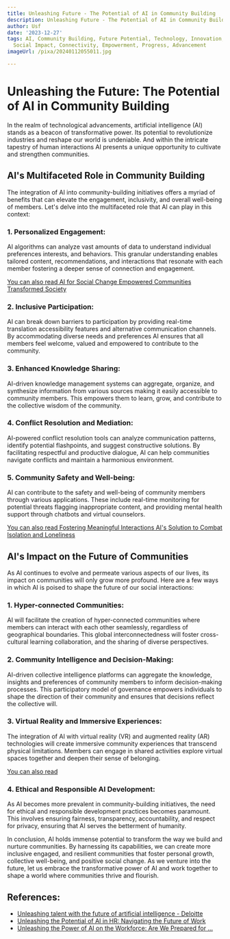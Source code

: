 ```yaml
---
title: Unleashing Future - The Potential of AI in Community Building
description: Unleashing Future - The Potential of AI in Community Building
author: Usf
date: '2023-12-27'
tags: AI, Community Building, Future Potential, Technology, Innovation, Collaboration,
  Social Impact, Connectivity, Empowerment, Progress, Advancement
imageUrl: /pixa/20240112055011.jpg

---
```

# Unleashing the Future: The Potential of AI in  Community Building

In the  realm of  technological advancements, artificial intelligence  (AI)  stands  as a beacon of transformative power. Its potential to revolutionize industries and reshape our world is undeniable. And within the intricate tapestry of human interactions AI presents a unique opportunity to cultivate  and strengthen communities.

## AI's Multifaceted Role in Community Building

The integration of AI into community-building initiatives offers a myriad of benefits that can elevate the engagement, inclusivity, and  overall well-being of members. Let's delve into the multifaceted role that AI can play in this context:

###  1. Personalized Engagement:

AI algorithms can analyze vast amounts  of data to understand individual preferences interests,  and behaviors. This granular understanding enables tailored  content, recommendations, and  interactions that resonate  with each member fostering a deeper sense of  connection and engagement.

[You can  also read AI for Social Change Empowered Communities Transformed Society](AI%20for%20Social%20Change%20Empowered%20Communities%2C%20Transformed%20Society)


###  2. Inclusive Participation:

AI  can break down barriers to participation by providing real-time translation accessibility features and alternative  communication channels. By accommodating diverse needs and preferences AI ensures that all members  feel welcome, valued and empowered  to  contribute to the  community.

###  3. Enhanced Knowledge Sharing:

AI-driven knowledge management systems can aggregate, organize, and synthesize information  from various sources making it easily accessible to community members. This  empowers them to learn,  grow, and contribute  to the  collective wisdom of  the community.

### 4. Conflict Resolution and Mediation:

AI-powered conflict resolution tools can analyze communication patterns,  identify potential flashpoints, and suggest constructive solutions. By facilitating respectful and productive dialogue, AI can  help communities navigate conflicts and maintain a harmonious environment.

### 5. Community Safety and Well-being:

AI can contribute to the safety and well-being of community members through various  applications. These include real-time monitoring  for potential  threats flagging inappropriate content, and providing mental health support through chatbots and virtual counselors.

[You can also read Fostering Meaningful Interactions AI's Solution  to Combat Isolation  and Loneliness](Fostering%20Meaningful%20Interactions%20AI%27s%20Solution%20to%20Combat%20Isolation%20and%20Loneliness)


## AI's Impact on the Future of Communities

As AI continues to evolve and permeate various aspects of our lives, its impact on communities will only  grow more profound. Here are a few ways in which AI is poised  to shape the future of our social interactions:

### 1.  Hyper-connected Communities:

AI will facilitate the  creation of hyper-connected communities where members can interact with each other seamlessly, regardless of geographical boundaries. This global interconnectedness will foster cross-cultural learning collaboration, and the sharing of diverse perspectives.

###  2. Community Intelligence and Decision-Making:

AI-driven collective intelligence platforms  can aggregate the knowledge, insights and preferences of community members to inform decision-making processes. This participatory model of governance empowers individuals to shape  the  direction of their community and ensures that decisions reflect the collective will.

### 3. Virtual Reality and Immersive Experiences:

The integration of  AI  with  virtual reality (VR) and augmented reality (AR) technologies will  create immersive community experiences that transcend physical limitations. Members can engage in shared activities explore virtual spaces together and deepen their sense of belonging.

[You can also read ]()


### 4. Ethical and  Responsible AI Development:

As  AI becomes more prevalent in community-building initiatives, the need for ethical and  responsible development practices becomes paramount. This involves ensuring fairness, transparency, accountability, and respect for privacy, ensuring  that AI  serves the betterment of humanity.

In conclusion, AI holds immense potential to transform the way we build and nurture communities. By harnessing its capabilities,  we can create more inclusive engaged, and resilient  communities  that foster personal growth, collective well-being, and  positive social change. As we venture into the future,  let us embrace the transformative power of AI and work together to  shape a world where communities thrive and flourish.

## References:
- [Unleashing talent with the future of artificial intelligence - Deloitte](https://www2.deloitte.com/mt/en/pages/rpa-and-ai/articles/unleashing-talent-with-the-future-of-artificial-intelligence.html)
- [Unleashing the Potential of AI in HR: Navigating the Future of Work](https://www.linkedin.com/pulse/unleashing-potential-ai-hr-navigating-future-work-dejavniki-dr5lf?trk=organization_guest_main-feed-card_feed-article-content)
- [Unleashing the Power of AI on the Workforce: Are We Prepared for ...](https://www.linkedin.com/pulse/unleashing-power-ai-workforce-we-prepared-future-thiago-carneiro)
